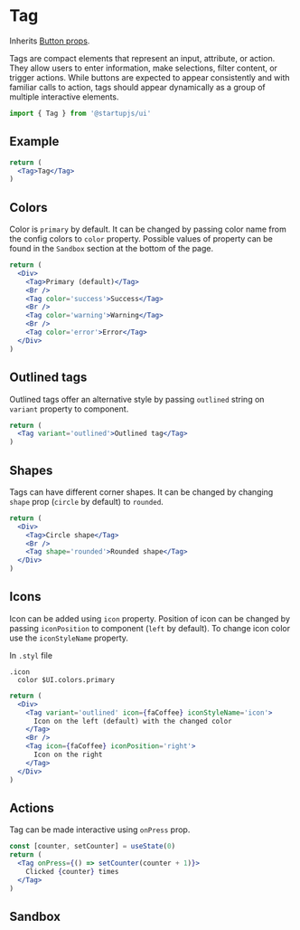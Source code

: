 
# Tag
Inherits [Button props](/docs/components/Button).

Tags are compact elements that represent an input, attribute, or action. They allow users to enter information, make selections, filter content, or trigger actions. While buttons are expected to appear consistently and with familiar calls to action, tags should appear dynamically as a group of multiple interactive elements.

```jsx
import { Tag } from '@startupjs/ui'
```

## Example

```jsx example
return (
  <Tag>Tag</Tag>
)
```

## Colors

Color is `primary` by default. It can be changed by passing color name from the config colors to `color` property. Possible values of property can be found in the `Sandbox` section at the bottom of the page.

```jsx example
return (
  <Div>
    <Tag>Primary (default)</Tag>
    <Br />
    <Tag color='success'>Success</Tag>
    <Br />
    <Tag color='warning'>Warning</Tag>
    <Br />
    <Tag color='error'>Error</Tag>
  </Div>
)
```

## Outlined tags

Outlined tags offer an alternative style by passing `outlined` string on `variant` property to component.

```jsx example
return (
  <Tag variant='outlined'>Outlined tag</Tag>
)
```

## Shapes

Tags can have different corner shapes. It can be changed by changing `shape` prop (`circle` by default) to `rounded`.

```jsx example
return (
  <Div>
    <Tag>Circle shape</Tag>
    <Br />
    <Tag shape='rounded'>Rounded shape</Tag>
  </Div>
)
```

## Icons

Icon can be added using `icon` property. Position of icon can be changed by passing `iconPosition` to component (`left` by default). To change icon color use the `iconStyleName` property.

In `.styl` file
```stylus
.icon
  color $UI.colors.primary
```

```jsx example
return (
  <Div>
    <Tag variant='outlined' icon={faCoffee} iconStyleName='icon'>
      Icon on the left (default) with the changed color
    </Tag>
    <Br />
    <Tag icon={faCoffee} iconPosition='right'>
      Icon on the right
    </Tag>
  </Div>
)
```

## Actions
Tag can be made interactive using `onPress` prop.

```jsx example
const [counter, setCounter] = useState(0)
return (
  <Tag onPress={() => setCounter(counter + 1)}>
    Clicked {counter} times
  </Tag>
)
```

## Sandbox

<Sandbox Component={Tag} />
